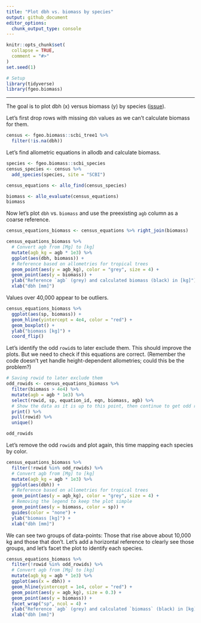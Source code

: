 ```yaml
---
title: "Plot dbh vs. biomass by species"
output: github_document
editor_options: 
  chunk_output_type: console
---
```


```r
knitr::opts_chunk$set(
  collapse = TRUE,
  comment = "#>"
)
set.seed(1)
```

```r
# Setup
library(tidyverse)
library(fgeo.biomass)
```

---

The goal is to plot dbh (x) versus biomass (y) by species ([issue](https://github.com/forestgeo/allodb/issues/73)). 

Let's first drop rows with missing `dbh` values as we can't calculate biomass for them.

```r
census <- fgeo.biomass::scbi_tree1 %>% 
  filter(!is.na(dbh))
```

Let's find allometric equations in allodb and calculate biomass.

```r
species <- fgeo.biomass::scbi_species
census_species <- census %>% 
  add_species(species, site = "SCBI")

census_equations <- allo_find(census_species)

biomass <- allo_evaluate(census_equations)
biomass
```

Now let's plot `dbh` vs. `biomass` and use the preexisting `agb` column as a coarse reference.

```r
census_equations_biomass <- census_equations %>% right_join(biomass)

census_equations_biomass %>% 
  # Convert agb from [Mg] to [kg]
  mutate(agb_kg = agb * 1e3) %>% 
  ggplot(aes(dbh, biomass)) + 
  # Reference based on allometries for tropical trees
  geom_point(aes(y = agb_kg), color = "grey", size = 4) +
  geom_point(aes(y = biomass)) +
  ylab("Reference `agb` (grey) and calculated biomass (black) in [kg]") +
  xlab("dbh [mm]")
```

Values over 40,000 appear to be outliers.

```r
census_equations_biomass %>% 
  ggplot(aes(sp, biomass)) +
  geom_hline(yintercept = 4e4, color = "red") +
  geom_boxplot() +
  ylab("biomass [kg]") +
  coord_flip()
```

Let's identify the odd `rowid`s to later exclude them. This should improve the plots. But we need to check if this equations are correct. (Remember the code doesn't yet handle height-dependent allometries; could this be the problem?)

```r
# Saving rowid to later exclude them
odd_rowids <- census_equations_biomass %>% 
  filter(biomass > 4e4) %>% 
  mutate(agb = agb * 1e3) %>% 
  select(rowid, sp, equation_id, eqn, biomass, agb) %>% 
  # Show the data as it is up to this point, then continue to get odd rowid
  print() %>% 
  pull(rowid) %>% 
  unique()

odd_rowids
```

Let's remove the odd `rowid`s and plot again, this time mapping each species by color.

```r
census_equations_biomass %>% 
  filter(!rowid %in% odd_rowids) %>% 
  # Convert agb from [Mg] to [kg]
  mutate(agb_kg = agb * 1e3) %>% 
  ggplot(aes(dbh)) + 
  # Reference based on allometries for tropical trees
  geom_point(aes(y = agb_kg), color = "grey", size = 4) +
  # Removing the legend to keep the plot simple
  geom_point(aes(y = biomass, color = sp)) +
  guides(color = "none") +
  ylab("biomass [kg]") +
  xlab("dbh [mm]")
```

We can see two groups of data-points: Those that rise above about 10,000 kg and those that don't. Let's add a horizontal reference to clearly see those groups, and let's facet the plot to identify each species.

```r
census_equations_biomass %>% 
  filter(!rowid %in% odd_rowids) %>% 
  # Convert agb from [Mg] to [kg]
  mutate(agb_kg = agb * 1e3) %>% 
  ggplot(aes(x = dbh)) +
  geom_hline(yintercept = 1e4, color = "red") +
  geom_point(aes(y = agb_kg), size = 0.3) +
  geom_point(aes(y = biomass)) +
  facet_wrap("sp", ncol = 4) +
  ylab("Reference `agb` (grey) and calculated `biomass` (black) in [kg]") +
  xlab("dbh [mm]")
```
